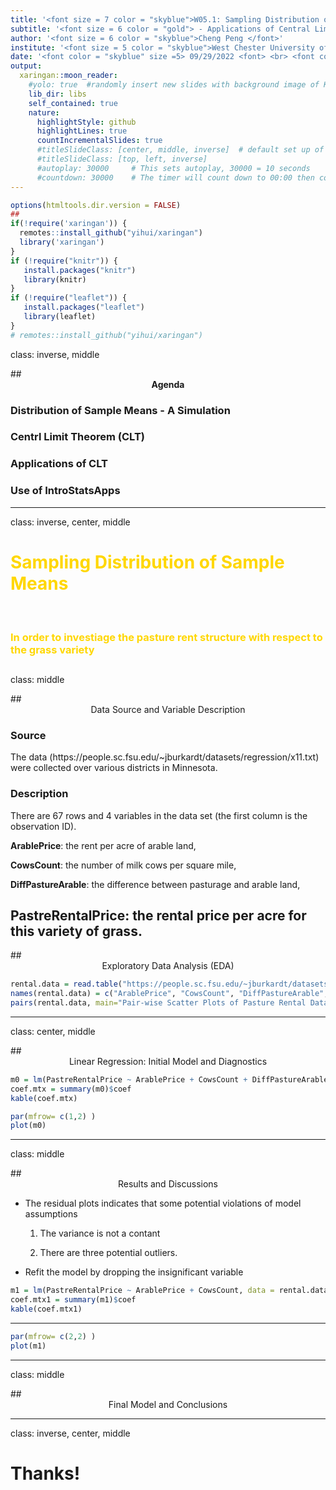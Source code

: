 ```yaml
---
title: '<font size = 7 color = "skyblue">W05.1: Sampling Distribution of Sample Means </font>'
subtitle: '<font size = 6 color = "gold"> - Applications of Central Limit Theorem</font>'
author: '<font size = 6 color = "skyblue">Cheng Peng </font>'
institute: '<font size = 5 color = "skyblue">West Chester University of Pennsylvania</font><br>'
date: '<font color = "skyblue" size =5> 09/29/2022 <font> <br> <font color = "skyblue" size =4>  </font> <br> <font color = "gold" size = 6> MAT 121 - Statistics I </font> <br> <br> <font color = "white" size = 5> Slides available at: https://pengdsci.github.io/MAT121/w05-CLTHTMLPresentation.html</font>'
output:
  xaringan::moon_reader:
    #yolo: true  #randomly insert new slides with background image of Karl’s mustache photo into existing slides
    lib_dir: libs
    self_contained: true
    nature:
      highlightStyle: github
      highlightLines: true
      countIncrementalSlides: true
      #titleSlideClass: [center, middle, inverse]  # default set up of the title page
      #titleSlideClass: [top, left, inverse]
      #autoplay: 30000     # This sets autoplay, 30000 = 10 seconds
      #countdown: 30000    # The timer will count down to 00:00 then continue with red time
---
```




```r
options(htmltools.dir.version = FALSE)
##
if(!require('xaringan')) {
  remotes::install_github("yihui/xaringan")
  library('xaringan')
}
if (!require("knitr")) {
   install.packages("knitr")
   library(knitr)
}
if (!require("leaflet")) {
   install.packages("leaflet")
   library(leaflet)
}
# remotes::install_github("yihui/xaringan")
```



class: inverse, middle   
<!-- This sets the background color to black and align the text in the slide -->
<!-- Comments must be placed after the line of the page of configuration and also 
     be placed in separate lines.  --> 
<!-- use "---" to close each slide -->
<!-- not comments should placed immediately before "---" -->

## <center><b>Agenda </b></center>    
<!-- level 2 title -->

### Distribution of Sample Means - A Simulation

### Centrl Limit Theorem (CLT)

### Applications of CLT

### Use of IntroStatsApps

---




class: inverse, center, middle
<!-- inverse option -->

# <font color = "gold">Sampling Distribution of Sample Means </font>

<br>

### <font color = "gold"> In order to investiage the pasture rent structure with respect to the grass variety

</font>
---










class: middle
<!-- some comments -->

## <center>Data Source and Variable Description</center>

### Source

The data (https://people.sc.fsu.edu/~jburkardt/datasets/regression/x11.txt) were collected over various districts in Minnesota.

### Description

There are 67 rows  and 4 variables in the data set (the first column is the observation ID).
      
**ArablePrice**: the rent per acre of arable land,
      
**CowsCount**: the number of milk cows per square mile,
      
**DiffPastureArable**: the difference between pasturage and arable land,
      
**PastreRentalPrice**:  the rental price per acre for this variety of grass.  
---



## <center> Exploratory Data Analysis (EDA) </center> 

```r
rental.data = read.table("https://people.sc.fsu.edu/~jburkardt/datasets/regression/x11.txt", skip = 38)[,-1]
names(rental.data) = c("ArablePrice", "CowsCount", "DiffPastureArable", "PastreRentalPrice") 
pairs(rental.data, main="Pair-wise Scatter Plots of Pasture Rental Data")
```

---

class: center, middle
<!-- inverse option -->

## <center>Linear Regression: Initial Model and Diagnostics</center>

```r
m0 = lm(PastreRentalPrice ~ ArablePrice + CowsCount + DiffPastureArable, data = rental.data)
coef.mtx = summary(m0)$coef
kable(coef.mtx)
```

```r
par(mfrow= c(1,2) )
plot(m0)
```
---




class: middle

## <center> Results and Discussions </center>
<!-- commenting  -->

- The residual plots indicates that some potential violations of model assumptions

  1. The variance is not a contant
  
  2. There are three potential outliers.
  
- Refit the model by dropping the insignificant variable

```r
m1 = lm(PastreRentalPrice ~ ArablePrice + CowsCount, data = rental.data)
coef.mtx1 = summary(m1)$coef
kable(coef.mtx1)
```


---


```r
par(mfrow= c(2,2) )
plot(m1)
```


---



class: middle

## <center> Final Model and Conclusions </center>
<!-- commenting  -->


---




class: inverse, center, middle

# Thanks!




